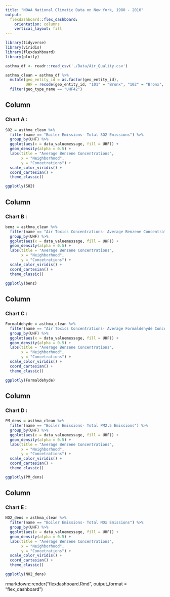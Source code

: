 ```yaml
---
title: "NOAA National Climatic Data on New York, 1980 - 2010"
output:
  flexdashboard::flex_dashboard:
    orientation: columns
    vertical_layout: fill
---
```


```r
library(tidyverse)
library(viridis)
library(flexdashboard)
library(plotly)

asthma_df <- readr::read_csv('./Data/Air_Quality.csv')

asthma_clean = asthma_df %>%
  mutate(geo_entity_id = as.factor(geo_entity_id),
         UHF = recode(geo_entity_id, "101" = "Bronx", "102" = "Bronx", "103" = "Bronx", "104" = "Bronx", "105" = "Bronx", "106" = "Bronx", "107" = "Bronx", "201" = "Brooklyn", "202" = "Brooklyn", "203" = "Brooklyn", "204" = "Brooklyn", "205" = "Brooklyn", "206" = "Brooklyn", "207" = "Brooklyn", "208" = "Brooklyn", "209" = "Brooklyn", "210" = "Brooklyn", "211" = "Brooklyn", "301" = "Manhattan", "302" = "Manhattan", "303" = "Manhattan", "304" = "Manhattan", "305" = "Manhattan", "306" = "Manhattan", "307" = "Manhattan", "308" = "Manhattan", "309" = "Manhattan", "310" = "Manhattan", "401" = "Queens", "402" = "Queens", "403" = "Queens", "404" = "Queens", "405" = "Queens", "406" = "Queens", "407" = "Queens", "408" = "Queens", "409" = "Queens", "410" = "Queens", "501" = "Staten Island", "502" = "Staten Island", "503" = "Staten Island", "504" = "Staten Island")) %>%
  filter(geo_type_name == "UHF42")
```

Column {data-width=650}
-----------------------------------------------------------------------

### Chart A : 

```r
SO2 = asthma_clean %>% 
  filter(name == "Boiler Emissions- Total SO2 Emissions") %>%
  group_by(UHF) %>%
  ggplot(aes(x = data_valuemessage, fill = UHF)) +
  geom_density(alpha = 0.5) +
  labs(title = "Average Benzene Concentrations",
       x = "Neighborhood",
       y = "Concetrations") + 
  scale_color_viridis() +
  coord_cartesian() +
  theme_classic()

ggplotly(SO2)
```

Column {data-width=350}
-----------------------------------------------------------------------

### Chart B : 

```r
benz = asthma_clean %>% 
  filter(name == "Air Toxics Concentrations- Average Benzene Concentrations") %>%
  group_by(UHF) %>%
  ggplot(aes(x = data_valuemessage, fill = UHF)) +
  geom_density(alpha = 0.5) +
  labs(title = "Average Benzene Concentrations",
       x = "Neighborhood",
       y = "Concetrations") + 
  scale_color_viridis() +
  coord_cartesian() +
  theme_classic()

ggplotly(benz)
```

Column {data-width=350}
-----------------------------------------------------------------------
### Chart C : 

```r
Formaldehyde = asthma_clean %>% 
  filter(name == "Air Toxics Concentrations- Average Formaldehyde Concentrations") %>%
  group_by(UHF) %>%
  ggplot(aes(x = data_valuemessage, fill = UHF)) +
  geom_density(alpha = 0.5) + 
  labs(title = "Average Benzene Concentrations",
       x = "Neighborhood",
       y = "Concetrations") + 
  scale_color_viridis() +
  coord_cartesian() +
  theme_classic()

ggplotly(Formaldehyde)
```

Column {data-width=350}
-----------------------------------------------------------------------
### Chart D : 

```r
PM_dens = asthma_clean %>% 
  filter(name == "Boiler Emissions- Total PM2.5 Emissions") %>%
  group_by(UHF) %>%
  ggplot(aes(x = data_valuemessage, fill = UHF)) +
  geom_density(alpha = 0.5) +
  labs(title = "Average Benzene Concentrations",
       x = "Neighborhood",
       y = "Concetrations") + 
  scale_color_viridis() +
  coord_cartesian() +
  theme_classic()

ggplotly(PM_dens)
```

Column {data-width=350}
-----------------------------------------------------------------------
### Chart E : 

```r
NO2_dens = asthma_clean %>% 
  filter(name == "Boiler Emissions- Total NOx Emissions") %>%
  group_by(UHF) %>%
  ggplot(aes(x = data_valuemessage, fill = UHF)) +
  geom_density(alpha = 0.5) +
  labs(title = "Average Benzene Concentrations",
       x = "Neighborhood",
       y = "Concetrations") + 
  scale_color_viridis() +
  coord_cartesian() +
  theme_classic()

ggplotly(NO2_dens)
```

rmarkdown::render("flexdashboard.Rmd", output_format = "flex_dashboard")
